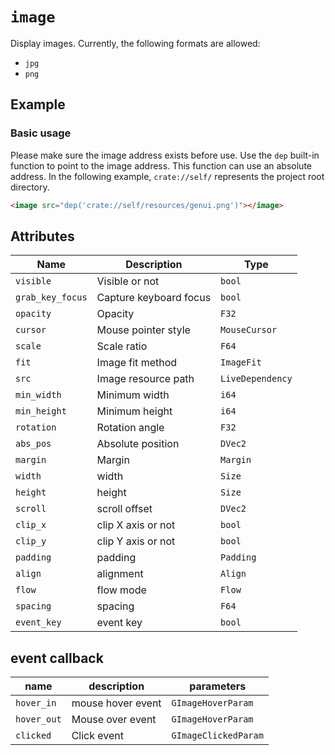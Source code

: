 # `image`

Display images. Currently, the following formats are allowed:

- `jpg`
- `png`

## Example

### Basic usage

Please make sure the image address exists before use. Use the `dep` built-in function to point to the image address. This function can use an absolute address. In the following example, `crate://self/` represents the project root directory.

```html
<image src="dep('crate://self/resources/genui.png')"></image>
```

## Attributes

| Name             | Description            | Type             |
| ---------------- | ---------------------- | ---------------- |
| `visible`        | Visible or not         | `bool`           |
| `grab_key_focus` | Capture keyboard focus | `bool`           |
| `opacity`        | Opacity                | `F32`            |
| `cursor`         | Mouse pointer style    | `MouseCursor`    |
| `scale`          | Scale ratio            | `F64`            |
| `fit`            | Image fit method       | `ImageFit`       |
| `src`            | Image resource path    | `LiveDependency` |
| `min_width`      | Minimum width          | `i64`            |
| `min_height`     | Minimum height         | `i64`            |
| `rotation`       | Rotation angle         | `F32`            |
| `abs_pos`        | Absolute position      | `DVec2`          |
| `margin`         | Margin                 | `Margin`         |
| `width`          | width                  | `Size`           |
| `height`         | height                 | `Size`           |
| `scroll`         | scroll offset          | `DVec2`          |
| `clip_x`         | clip X axis or not     | `bool`           |
| `clip_y`         | clip Y axis or not     | `bool`           |
| `padding`        | padding                | `Padding`        |
| `align`          | alignment              | `Align`          |
| `flow`           | flow mode              | `Flow`           |
| `spacing`        | spacing                | `F64`            |
| `event_key`      | event key              | `bool`           |

## event callback

| name        | description       | parameters           |
| ----------- | ----------------- | -------------------- |
| `hover_in`  | mouse hover event | `GImageHoverParam`   |
| `hover_out` | Mouse over event  | `GImageHoverParam`   |
| `clicked`   | Click event       | `GImageClickedParam` |
